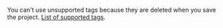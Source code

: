 <Cut title="Some tags disappear after I save the instructions.">

You can't use unsupported tags because they are deleted when you save the project. [List of supported tags](https://toloka.ai/en/docs/guide/concepts/instruction#html).

</Cut>